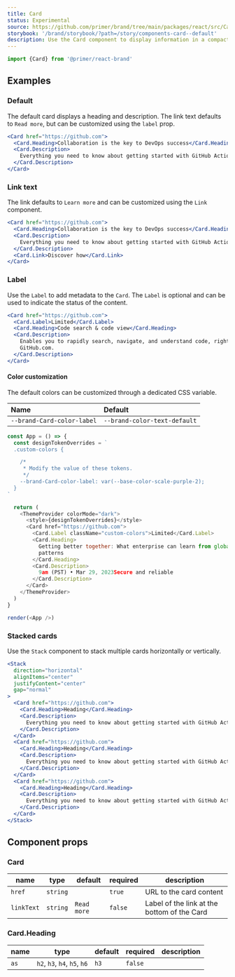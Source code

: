 ```yaml
---
title: Card
status: Experimental
source: https://github.com/primer/brand/tree/main/packages/react/src/Card/Card.tsx
storybook: '/brand/storybook/?path=/story/components-card--default'
description: Use the Card component to display information in a compact way and link to other internal pages.
---
```



```js
import {Card} from '@primer/react-brand'
```

## Examples

### Default

The default card displays a heading and description. The link text defaults to `Read more`, but can be customized using the `label` prop.

```jsx live
<Card href="https://github.com">
  <Card.Heading>Collaboration is the key to DevOps success</Card.Heading>
  <Card.Description>
    Everything you need to know about getting started with GitHub Actions.
  </Card.Description>
</Card>
```

### Link text

The link defaults to `Learn more` and can be customized using the `Link` component.

```jsx live
<Card href="https://github.com">
  <Card.Heading>Collaboration is the key to DevOps success</Card.Heading>
  <Card.Description>
    Everything you need to know about getting started with GitHub Actions.
  </Card.Description>
  <Card.Link>Discover how</Card.Link>
</Card>
```

### Label

Use the `Label` to add metadata to the `Card`. The `Label` is optional and can be used to indicate the status of the content.

```jsx live
<Card href="https://github.com">
  <Card.Label>Limited</Card.Label>
  <Card.Heading>Code search & code view</Card.Heading>
  <Card.Description>
    Enables you to rapidly search, navigate, and understand code, right from
    GitHub.com.
  </Card.Description>
</Card>
```

#### Color customization

The default colors can be customized through a dedicated CSS variable.

| Name                       | Default                      |
| :------------------------- | :--------------------------- |
| `--brand-Card-color-label` | `--brand-color-text-default` |

```javascript live noinline
const App = () => {
  const designTokenOverrides = `
  .custom-colors {

    /*
     * Modify the value of these tokens.
     */
    --brand-Card-color-label: var(--base-color-scale-purple-2);
  }
`

  return (
    <ThemeProvider colorMode="dark">
      <style>{designTokenOverrides}</style>
      <Card href="https://github.com">
        <Card.Label className="custom-colors">Limited</Card.Label>
        <Card.Heading>
          Getting better together: What enterprise can learn from global
          patterns
        </Card.Heading>
        <Card.Description>
          9am (PST) • Mar 29, 2023Secure and reliable
        </Card.Description>
      </Card>
    </ThemeProvider>
  )
}

render(<App />)
```

### Stacked cards

Use the `Stack` component to stack multiple cards horizontally or vertically.

```jsx live
<Stack
  direction="horizontal"
  alignItems="center"
  justifyContent="center"
  gap="normal"
>
  <Card href="https://github.com">
    <Card.Heading>Heading</Card.Heading>
    <Card.Description>
      Everything you need to know about getting started with GitHub Actions.
    </Card.Description>
  </Card>
  <Card href="https://github.com">
    <Card.Heading>Heading</Card.Heading>
    <Card.Description>
      Everything you need to know about getting started with GitHub Actions.
    </Card.Description>
  </Card>
  <Card href="https://github.com">
    <Card.Heading>Heading</Card.Heading>
    <Card.Description>
      Everything you need to know about getting started with GitHub Actions.
    </Card.Description>
  </Card>
</Stack>
```

## Component props

### Card

| name       | type     | default     | required | description                                 |
| ---------- | -------- | ----------- | -------- | ------------------------------------------- |
| `href`     | `string` |             | `true`   | URL to the card content                     |
| `linkText` | `string` | `Read more` | `false`  | Label of the link at the bottom of the Card |

### Card.Heading

| name | type                         | default | required | description |
| ---- | ---------------------------- | ------- | -------- | ----------- |
| `as` | `h2`, `h3`, `h4`, `h5`, `h6` | `h3`    | `false`  |             |
